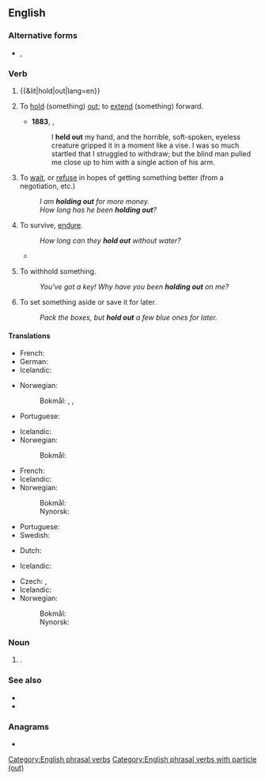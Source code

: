 {{also|holdout}}
==English==

===Alternative forms===
* {{sense|noun}} {{l|en|hold-out}}, {{l|en|holdout}}

===Verb===
{{en-verb|holds out|holding out|held out}}

# {{&lit|hold|out|lang=en}}
# {{lb|en|transitive}} To [[hold]] (something) [[out]]; to [[extend]] (something) forward.
#* '''1883''', {{w|Robert Louis Stevenson}}, ''{{w|Treasure Island}}''
#*: I '''held out''' my hand, and the horrible, soft-spoken, eyeless creature gripped it in a moment like a vise. I was so much startled that I struggled to withdraw; but the blind man pulled me close up to him with a single action of his arm.
# {{lb|en|idiomatic|often|with ''for''}} To [[wait]], or [[refuse]] in hopes of getting something better (from a negotiation, etc.)
#: ''I am '''holding out''' for more money.''
#: ''How long has he been '''holding out'''?''
# {{lb|en|idiomatic}} To survive, [[endure]].
#: ''How long can they '''hold out''' without water?''
#* {{quote-journal
|date=September 2, 2011
|author=
|title=Wales 2-1 Montenegro
|work=BBC
|url=http://news.bbc.co.uk/sport2/hi/football/14660870.stm
|page=
|passage=Stevan Jovetic gave Montenegro hope when he unleashed a pile-driver but Wales '''held out''' for a much-needed win.}}
# {{lb|en|idiomatic|usually|with ''on''}} To withhold something.
#: ''You've got a key! Why have you been '''holding out''' on me?''
# {{lb|en|transitive}} To set something aside or save it for later.
#: ''Pack the boxes, but '''hold out''' a few blue ones for later.''

====Translations====
{{trans-top|to hold}}
* French: {{t+|fr|tendre}}
* German: {{t+|de|hinhalten}}
* Icelandic: {{t+|is|halda}} {{t+|is|út}} {{t|is|hendinni}}
{{trans-mid}}
* Norwegian:
*: Bokmål: {{t|nb|holde frem}}, {{t|nb|holde fram}}, {{t|nb|holde ut}}
* Portuguese: {{t+|pt|reter}}
{{trans-bottom}}

{{trans-top|to wait for something better}}
* Icelandic: {{t|is|hinkra}}
* Norwegian:
*: Bokmål: {{t+|nb|avvente}}
{{trans-mid}}
{{trans-bottom}}

{{trans-top|endure}}
* French: {{t+|fr|tenir}}
* Icelandic: {{t|is|þrauka}}
* Norwegian:
*: Bokmål: {{t|nb|holde ut}}
*: Nynorsk: {{t|nn|halde ut}}
{{trans-mid}}
* Portuguese: {{t+|pt|prevalecer}}
* Swedish: {{t+|sv|hålla ut}}
{{trans-bottom}}

{{trans-top|withhold something}}
* Dutch: {{t+|nl|achterhouden}}
{{trans-mid}}
* Icelandic: {{t+|is|halda}} {{t+|is|einhverju}} {{t|is|leyndu}}
{{trans-bottom}}

{{trans-top|to save something for later}}
* Czech: {{t+|cs|odložit}}, {{t|cs|dát stranou}}
* Icelandic: {{t+|is|geyma}}
* Norwegian:
*: Bokmål: {{t|nb|holde av}}
*: Nynorsk: {{t|nn|halde av}}
{{trans-mid}}
{{trans-bottom}}

===Noun===
{{en-noun}}

# {{alternative spelling of|holdout|lang=en}}.

===See also===
* {{l|en|dead-ender}}
* {{l|en|diehard}}

===Anagrams===
* {{anagrams|en|outhold}}

[[Category:English phrasal verbs]]
[[Category:English phrasal verbs with particle (out)]]
